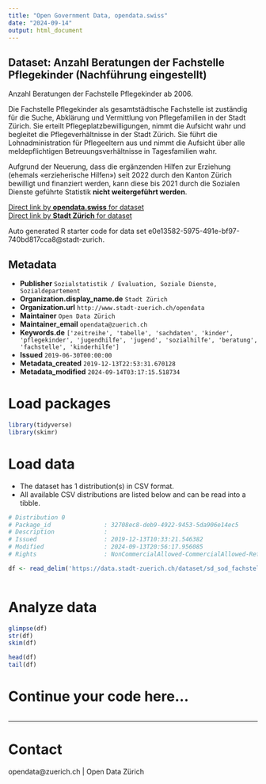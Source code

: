 ```yaml
---
title: "Open Government Data, opendata.swiss"
date: "2024-09-14"
output: html_document
---
```


## Dataset: Anzahl Beratungen der Fachstelle Pflegekinder (Nachführung eingestellt)

Anzahl Beratungen der Fachstelle Pflegekinder ab 2006.

Die Fachstelle Pflegekinder als gesamtstädtische Fachstelle ist zuständig für die Suche, Abklärung und Vermittlung von Pflegefamilien in der Stadt Zürich. Sie erteilt Pflegeplatzbewilligungen, nimmt die Aufsicht wahr und begleitet die Pflegeverhältnisse in der Stadt Zürich. Sie führt die Lohnadministration für Pflegeeltern aus und nimmt die Aufsicht über alle meldepflichtigen Betreuungsverhältnisse in Tagesfamilien wahr.

Aufgrund der Neuerung, dass die ergänzenden Hilfen zur Erziehung (ehemals «erzieherische Hilfen») seit 2022 durch den Kanton Zürich bewilligt und finanziert werden, kann diese bis 2021 durch die Sozialen Dienste geführte Statistik **nicht weitergeführt werden**.



[Direct link by **opendata.swiss** for dataset](https://opendata.swiss/de/dataset/anzahl-beratungen-der-fachstelle-pflegekinder)<br>
[Direct link by **Stadt Zürich** for dataset](https://data.stadt-zuerich.ch/dataset/sd_sod_fachstelle_pflegekinder)

Auto generated R starter code for data set e0e13582-5975-491e-bf97-740bd817cca8@stadt-zurich.

## Metadata

- **Publisher** `Sozialstatistik / Evaluation, Soziale Dienste, Sozialdepartement`
- **Organization.display_name.de** `Stadt Zürich`
- **Organization.url** `http://www.stadt-zuerich.ch/opendata`
- **Maintainer** `Open Data Zürich`
- **Maintainer_email** `opendata@zuerich.ch`
- **Keywords.de** `['zeitreihe', 'tabelle', 'sachdaten', 'kinder', 'pflegekinder', 'jugendhilfe', 'jugend', 'sozialhilfe', 'beratung', 'fachstelle', 'kinderhilfe']`
- **Issued** `2019-06-30T00:00:00`
- **Metadata_created** `2019-12-13T22:53:31.670128`
- **Metadata_modified** `2024-09-14T03:17:15.518734`


# Load packages

```r

library(tidyverse)
library(skimr)

```

# Load data

-   The dataset has 1 distribution(s) in CSV format.
-   All available CSV distributions are listed below and can be read into a tibble.

```r

# Distribution 0
# Package_id               : 32708ec8-deb9-4922-9453-5da906e14ec5
# Description              : 
# Issued                   : 2019-12-13T10:33:21.546382
# Modified                 : 2024-09-13T20:56:17.956085
# Rights                   : NonCommercialAllowed-CommercialAllowed-ReferenceNotRequired

df <- read_delim('https://data.stadt-zuerich.ch/dataset/sd_sod_fachstelle_pflegekinder/download/sd_sod_fachstelle_pflegekinder.csv')



```

# Analyze data

```r

glimpse(df)
str(df)
skim(df)

head(df)
tail(df)

```

# Continue your code here...

```r

```

------------------------------------------------------------------------

# Contact

opendata@zuerich.ch | Open Data Zürich
